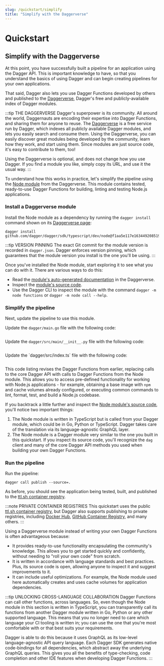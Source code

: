```yaml
---
slug: /quickstart/simplify
title: "Simplify with the Daggerverse"
---
```


# Quickstart

## Simplify with the Daggerverse

At this point, you have successfully built a pipeline for an application using the Dagger API. This is important knowledge to have, so that you understand the basics of using Dagger and can begin creating  pipelines for your own applications.

That said, Dagger also lets you use Dagger Functions developed by others and published to the [Daggerverse](https://daggerverse.dev), Dagger's free and publicly-available index of Dagger modules.

:::tip THE DAGGERVERSE
Dagger's superpower is its community. All around the world, Daggernauts are encoding their expertise into Dagger Functions, and sharing them for anyone to reuse. The [Daggerverse](https://daggerverse.dev) is a free service run by Dagger, which indexes all publicly available Dagger modules, and lets you easily search and consume them. Using the Daggerverse, you can easily discover great modules being developed by the community, learn how they work, and start using them. Since modules are just source code, it's easy to contribute to them, too!

Using the Daggerverse is optional, and does not change how you use Dagger. If you find a module you like, simply copy its URL, and use it the usual way.
:::

To understand how this works in practice, let's simplify the pipeline using the [Node module](https://daggerverse.dev/mod/github.com/dagger/dagger/sdk/typescript/dev/node) from the Daggerverse. This module contains tested, ready-to-use Dagger Functions for building, linting and testing Node.js applications.

### Install a Daggerverse module

Install the Node module as a dependency by running the `dagger install` command shown on its [Daggerverse page](https://daggerverse.dev/mod/github.com/dagger/dagger/sdk/typescript/dev/node):

```shell
dagger install github.com/dagger/dagger/sdk/typescript/dev/node@f1aa5e117e163449208519ce6c6b1dbdb8ef5d79
```

:::tip VERSION PINNING
The exact Git commit for the module version is recorded in `dagger.json`. Dagger enforces version pinning, which guarantees that the module version you install is the one you'll be using.
:::

Once you've installed the Node module, start exploring it to see what you can do with it. There are various ways to do this:

- Read the [module's auto-generated documentation](https://daggerverse.dev/mod/github.com/dagger/dagger/sdk/typescript/dev/node@9e59bae142f64975b7c9ad851e6bd4901d43513a) in the Daggerverse.
- Inspect the [module's source code](https://github.com/dagger/dagger/blob/9e59bae142f64975b7c9ad851e6bd4901d43513a/sdk/typescript/dev/node/src/index.ts).
- Use the Dagger CLI to inspect the module with the command `dagger -m node functions` or `dagger -m node call --help`.

### Simplify the pipeline

Next, update the pipeline to use this module.

<Tabs groupId="language">
<TabItem value="Go">

Update the `dagger/main.go` file with the following code:

```go file=./snippets/simplify/go/main.go
```

</TabItem>
<TabItem value="Python">

Update the `dagger/src/main/__init__.py` file with the following code:

```python file=./snippets/simplify/python/__init__.py
```

</TabItem>
<TabItem value="TypeScript">
Update the `dagger/src/index.ts` file with the following code:

```typescript file=./snippets/simplify/typescript/index.ts
```

</TabItem>
</Tabs>

This code listing revises the Dagger Functions from earlier, replacing calls to the core Dagger API with calls to Dagger Functions from the Node module. This allows you to access pre-defined functionality for working with Node.js applications - for example, obtaining a base image with `npm` and cache volumes already configured, or executing common commands to lint, format, test, and build a Node.js codebase.

If you backtrack a little further and inspect the [Node module's source code](https://github.com/dagger/dagger/blob/9e59bae142f64975b7c9ad851e6bd4901d43513a/sdk/typescript/dev/node/src/index.ts), you'll notice two important things:

1. The Node module is written in TypeScript but is called from your Dagger module, which could be in Go, Python or TypeScript. Dagger takes care of the translation via its language-agnostic GraphQL layer.
1. The Node module is a Dagger module very similar to the one you built in this quickstart. If you inspect its source code, you'll recognize the `dag` client and many of the core Dagger API methods you  used when building your own Dagger Functions.

### Run the pipeline

Run the pipeline:

```shell
dagger call publish --source=.
```

As before, you should see the application being tested, built, and published to the [ttl.sh container registry](https://ttl.sh).

:::note PRIVATE CONTAINER REGISTRIES
This quickstart uses the public [ttl.sh container registry](https://ttl.sh), but Dagger also supports publishing to private registries, including [Docker Hub](../cookbook/cookbook.mdx#publish-a-container-image-to-a-private-registry), [GitHub Container Registry](../cookbook/cookbook.mdx#publish-a-container-image-to-a-private-registry), and many others.
:::

Using a Daggerverse module instead of writing your own Dagger Functions is often advantageous because:

- It provides ready-to-use functionality encapsulating the community's knowledge. This allows you to get started quickly and confidently, without needing to "roll your own code" from scratch.
- It is written in accordance with language standards and best practices. Plus, its source code is open, allowing anyone to inspect it and suggest improvements to it.
- It can include useful optimizations. For example, the Node module used here automatically creates and uses cache volumes for application dependencies.

:::tip UNLOCKING CROSS-LANGUAGE COLLABORATION
Dagger Functions can call other functions, across languages. So, even though the Node module in this section is written in TypeScript, you can transparently call its functions from another Dagger module written in Go, Python or any other supported language. This means that you no longer need to care which language your CI tooling is written in; you can use the one that you're most comfortable with or that best suits your requirements.

Dagger is able to do this because it uses GraphQL as its low-level language-agnostic API query language.  Each Dagger SDK generates native code-bindings for all dependencies, which abstract away the underlying GraphQL queries. This gives you all the benefits of type-checking, code completion and other IDE features when developing Dagger Functions.
:::
